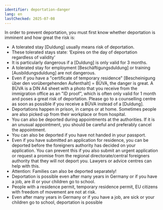 ```yaml
---
identifier: deportation-danger
lang: en
lastChecked: 2025-07-08
---
```


In order to prevent deportation, you must first know whether deportation is imminent and how great the risk is:
- A tolerated stay \[Duldung\] usually means risk of deportation.
- These tolerated stays state: ‘Expires on the day of deportation regardless of validity’
- It is particularly dangerous if a \[Duldung\] is only valid for 3 months.
- A tolerated stay for employment \[Beschäftigungsduldung\] or training \[Ausbildungsduldung\] are not dangerous.
- Even if you have a "certificate of temporary residence" \[Bescheinigung über den vorübergehenden Aufenthalt\] = BÜVA, the danger is great. A BÜVA is a DIN A4 sheet with a photo that you receive from the immigration office as an "ID proof", which is often only valid for 1 month and poses a great risk of deportation. Please go to a counselling centre as soon as possible if you receive a BÜVA instead of a \[Duldung\].
- Deportations happen in prison, in camps or at home. Sometimes people are also picked up from their workplace or from hospital.
- You can also be deported during appointments at the authorities. If it is an unusual appointment, you should be careful and preferably cancel the appointment.
- You can also be deported if you have not handed in your passport.
- Even if you have submitted an application for residence, you can be deported before the foreigners authority has decided on your application. You can prevent this if you also submit an urgent application or request a promise from the regional directorate/central foreigners authority that they will not deport you. Lawyers or advice centres can help with this.
- Attention: Families can also be deported separately!
- Deportation is possible even after many years in Germany or if you have a job, are ill or your children go to school.
- People with a residence permit, temporary residence permit, EU citizens with freedom of movement are not at risk.
- Even after many years in Germany or if you have a job, are sick or your children go to school, deportation is possible <Block identifier="get-legal-advice" />
